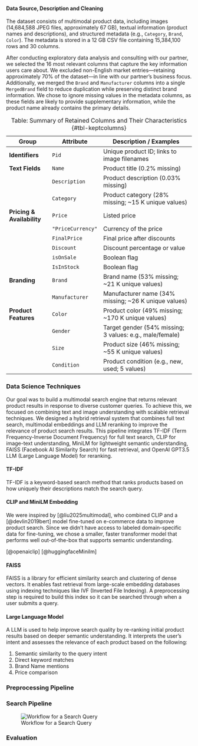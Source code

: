 #### Data Source, Description and Cleaning          

The dataset consists of multimodal product data, including images (14,684,588 JPEG files, approximately 67 GB), textual information (product names and descriptions), and structured metadata (e.g., `Category`, `Brand`, `Color`). The metadata is stored in a 12 GB CSV file containing 15,384,100 rows and 30 columns.

After conducting exploratory data analysis and consulting with our partner, we selected the 16 most relevant columns that capture the key information users care about. We excluded non-English market entries—retaining approximately 70% of the dataset—in line with our partner’s business focus. Additionally, we merged the `Brand` and `Manufacturer` columns into a single `MergedBrand` field to reduce duplication while preserving distinct brand information. We chose to ignore missing values in the metadata columns, as these fields are likely to provide supplementary information, while the product name already contains the primary details.

: Table: Summary of Retained Columns and Their Characteristics {#tbl-keptcolumns}

| **Group**               | **Attribute**    | **Description / Examples**                               |
|-------------------------|------------------|----------------------------------------------------------|
| **Identifiers**         | `Pid`            | Unique product ID; links to image filenames              |
| **Text Fields**         | `Name`           | Product title (0.2% missing)                             |
|                         | `Description`    | Product description (0.03% missing)                      |
|                         | `Category`       | Product category (28% missing; ~15 K unique values)      |
| **Pricing & Availability** | `Price`       | Listed price                                            |
|                         | `"PriceCurrency"`   | Currency of the price                              |
|                         | `FinalPrice`     | Final price after discounts                              |
|                         | `Discount`       | Discount percentage or value                             |
|                         | `isOnSale`       | Boolean flag                                            |
|                         | `IsInStock`      | Boolean flag                                            |
| **Branding**            | `Brand`          | Brand name (53% missing; ~21 K unique values)            |
|                         | `Manufacturer`   | Manufacturer name (34% missing; ~26 K unique values)     |
| **Product Features**    | `Color`          | Product color (49% missing; ~170 K unique values)        |
|                         | `Gender`         | Target gender (54% missing; 3 values: e.g., male/female) |
|                         | `Size`           | Product size (46% missing; ~55 K unique values)          |
|                         | `Condition`      | Product condition (e.g., new, used; 5 values)            |

### Data Science Techniques

Our goal was to build a multimodal search engine that returns relevant product results in response to diverse customer queries. To achieve this, we focused on combining text and image understanding with scalable retrieval techniques. We designed a hybrid retrieval system that combines full text search, multimodal embeddings and LLM reranking to improve the relevance of product search results. This pipeline integrates TF-IDF (Term Frequency-Inverse Document Frequency) for full text search, CLIP for image-text understanding, MiniLM for lightweight semantic understanding, FAISS (Facebook AI Similarity Search) for fast retrieval, and OpenAI GPT3.5 LLM (Large Language Model) for reranking.

#### TF-IDF
TF-IDF is a keyword-based search method that ranks products based on how uniquely their descriptions match the search query.

#### CLIP and MiniLM Embedding
We were inspired by [@liu2025multimodal], who combined CLIP and a [@devlin2019bert] model fine-tuned on e-commerce data to improve product search. Since we didn’t have access to labeled domain-specific data for fine-tuning, we chose a smaller, faster transformer model that performs well out-of-the-box that supports semantic understanding.

[@openaiclip] [@huggingfaceMinilm] 

#### FAISS
FAISS  is a library for efficient similarity search and clustering of dense vectors. It enables fast retrieval from large-scale embedding databases using indexing techniques like IVF (Inverted File Indexing). A preprocessing step is required to build this index so it can be searched through when a user submits a query. 

#### Large Language Model
A LLM is used to help improve search quality by re-ranking initial product results based on deeper semantic understanding. It interprets the user’s intent and assesses the relevance of each product based on the following:

1. Semantic similarity to the query intent
2. Direct keyword matches
3. Brand Name mentions
4. Price comparison

### Preprocessing Pipeline

### Search Pipeline
![Workflow for a Search Query](../../img/search-pipeline.png)


### Evaluation